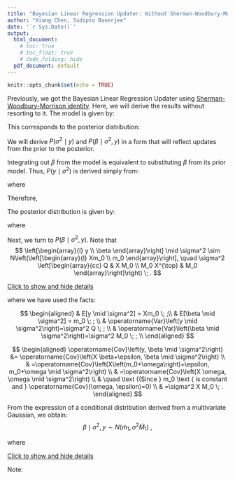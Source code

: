 ---
title: "Bayesian Linear Regression Updater: Without Sherman-Woodbury-Morrison"
author: "Xiang Chen, Sudipto Banerjee"
date: '`r Sys.Date()`'
output:
  html_document:
    # toc: true
    # toc_float: true
    # code_folding: hide
  pdf_document: default
---

```{r setup, include=FALSE}
knitr::opts_chunk$set(echo = TRUE)
```

Previously, we got the Bayesian Linear Regression Updater using [Sherman-Woodbury-Morrison identity](https://en.wikipedia.org/wiki/Woodbury_matriX_identity). Here, we will derive the results without resorting to it. The model is given by:
\begin{align}
& y=X \beta+\epsilon , \quad \epsilon \sim N\left(0, \sigma^2 V\right) ; \\
& \beta=m_0+\omega , \quad \omega \sim N\left(0, \sigma^2 M_0\right) ; \\
& \sigma^2 \sim I G\left(a_0, b_0\right) \;.
\end{align}

This corresponds to the posterior distribution:

\begin{align}
P\left(\beta, \sigma^2 \mid y\right) \propto I G\left(\sigma^2 \mid a_0, b_0\right) & \times N\left(\beta \mid m_0, \sigma^2 M_0\right) \times N\left(y \mid X \beta, \sigma^2 V\right) \;.
\end{align}

We will derive $P\left(\sigma^2 \mid y\right)$ and $P\left(\beta \mid \sigma^2, y\right)$ in a form that will reflect updates from the prior to the posterior. 

Integrating out $\beta$ from the model is equivalent to substituting $\beta$ from its prior model. Thus, $P\left(y \mid \sigma^2\right)$ is derived simply from:
\begin{align}
y &=X \beta+\epsilon \\
&=X\left(m_0+\omega\right)+\epsilon \\
&=X m_0 + X \omega + \epsilon \\
& =X m_0+ \eta \;, \\
\end{align}

where
\begin{align}
& \eta = X \omega + \epsilon \sim N\left(0, \sigma^2Q\right) \; ; \\
& Q=X M_0 X^{\top}+V \; . \\
\end{align}

Therefore, 
\begin{align}
y \mid \sigma^2 \sim N\left(X m_0, \sigma^2 Q\right) \; .\\
\end{align}

The posterior distribution is given by: 
\begin{align}
P\left(\sigma^2 \mid y\right) & \propto P\left(\sigma^2\right) P\left(y \mid \sigma^2\right) \\
& =I G\left(\sigma^2 \mid a_0, b_0\right) \times N\left(y \mid X m_0, \sigma^2 Q\right) \\
& \propto\left(\frac{1}{\sigma^2}\right)^{a_0+1} e^{-\frac{b_0} {\sigma^2} \times\left(\frac{1}{\sigma^2}\right)^{\frac{n}{2}} e^{-\frac{1}{2 \sigma^2}}\left(y-Xm_0\right)^{\top} Q^{-1}\left(y-Xm_0\right)} \\ 
& \propto\left(\frac{1}{\sigma^2}\right)^{a_0+\frac{p}{2}+1} e^{-\frac{1}{\sigma^2}\left\{b_0+\frac{1}{2}\left(y-Xm_0\right)^{\top} Q^{-1}\left(y-Xm_0\right)\right.} \\
& \propto IG \left(\sigma^2 \mid a_1, b_1\right) \; ,
\end{align}

where
\begin{align} 
& a_1 = a_0 + \frac{p}{2} ; \\
& b_1 = b_0 + \frac{1}{2} (y-Xm_0)^{\top} Q^{-1} \left(y-Xm_0\right) \; .
\end{align}

Next, we turn to $P\left(\beta \mid \sigma^2, y\right)$.
Note that
$$
\left[\begin{array}{l}
y \\
\beta
\end{array}\right] \mid \sigma^2 \sim N\left(\left[\begin{array}{l}
Xm_0 \\
m_0
\end{array}\right], \quad \sigma^2 \left[\begin{array}{cc}
Q & X M_0 \\
M_0 X^{\top} & M_0
\end{array}\right]\right) \; .
$$
<p>
  <a class="btn btn-primary" data-toggle="collapse" href="#collapseExample5" role="button" aria-expanded="false" aria-controls="collapseExample5">
    Click to show and hide details
  </a>
</p>
<div class="collapse" id="collapseExample5">
  <div class="card card-body">
  
  where we have used the facts:
  
  $$
  \begin{aligned}
  & E[y \mid \sigma^2] = Xm_0 \; ;\\
  & E[\beta \mid \sigma^2] = m_0 \; ; \\
  & \operatorname{Var}\left(y \mid \sigma^2\right)=\sigma^2 Q \; ; \\ 
  & \operatorname{Var}\left(\beta \mid \sigma^2\right)=\sigma^2 M_0 \; ; \\
  \end{aligned}
  $$
  
  $$
  \begin{aligned}
  \operatorname{Cov}\left(y, \beta \mid \sigma^2\right) &= \operatorname{Cov}\left(X \beta+\epsilon, \beta \mid \sigma^2\right) \\
  & =\operatorname{Cov}\left(X\left(m_0+\omega\right)+\epsilon, m_0+\omega \mid \sigma^2\right) \\
  & =\operatorname{Cov}\left(X \omega, \omega \mid \sigma^2\right) \\
  & \quad \text {(Since } m_0 \text { is constant and } \operatorname{Cov}(\omega, \epsilon)=0) \\
  & =\sigma^2 X M_0 \; .
  \end{aligned}
  $$

  </div>
</div>



From the expression of a conditional distribution derived from a multivariate Gaussian, we obtain:
$$
\beta \mid \sigma^2, y \sim N\left(\tilde{m}_1, \sigma^2 \tilde{M}_1\right) \;,
$$

where
\begin{align}
& \tilde{m}_1=E\left[\beta \mid \sigma^2, y\right]=m_0+M_0 X^{\top} Q^{-1}\left(y-X{m_0}\right) \; ;\\
& \tilde{M}_1=M_0-M_0 X^{\top} Q^{-1} X M_0 \; . \\
\end{align}

<p>
  <a class="btn btn-primary" data-toggle="collapse" href="#collapseExample6" role="button" aria-expanded="false" aria-controls="collapseExample6">
    Click to show and hide details
  </a>
</p>
<div class="collapse" id="collapseExample6">
  <div class="card card-body">
  
Note: 

\begin{align}
& \left[\begin{array}{l}
X_1 \\
X_2
\end{array}\right] \sim N\left(\left[\begin{array}{l}
\mu_1 \\
\mu_2
\end{array}\right],\left[\begin{array}{ll}
\Sigma_{11} & \Sigma_{12} \\
\Sigma_{21} & \Sigma_{22}
\end{array}\right]\right) \text { with } \Sigma_{21} = \Sigma_{12}^{\top} \;, \\
& \Rightarrow X_2 \mid X_1  \sim N\left(\mu_{2 \cdot 1}, \Sigma_{2 \cdot 1}\right) \;, \\
& \text {where } \mu_{2 \cdot 1}= \mu_2+\Sigma_{21} \Sigma_{11}^{-1}\left(X_1-\mu_1\right) \text { and } \Sigma_{2 \cdot 1}=\Sigma_{22}-\Sigma_{21} \Sigma_{11}^{-1} \Sigma_{12} \;.
\end{align}


  </div>
</div>

